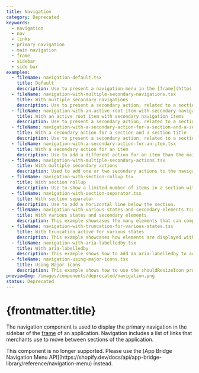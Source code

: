 ```yaml
---
title: Navigation
category: Deprecated
keywords:
  - navigation
  - nav
  - links
  - primary navigation
  - main navigation
  - frame
  - sidebar
  - side bar
examples:
  - fileName: navigation-default.tsx
    title: Default
    description: Use to present a navigation menu in the [frame](https://polaris.shopify.com/components/deprecated/frame).
  - fileName: navigation-with-multiple-secondary-navigations.tsx
    title: With multiple secondary navigations
    description: Use to present a secondary action, related to a section and to title the section.
  - fileName: navigation-with-an-active-root-item-with-secondary-navigation-items.tsx
    title: With an active root item with secondary navigation items
    description: Use to present a secondary action, related to a section and to title the section.
  - fileName: navigation-with-a-secondary-action-for-a-section-and-a-section-title.tsx
    title: With a secondary action for a section and a section title
    description: Use to present a secondary action, related to a section and to title the section.
  - fileName: navigation-with-a-secondary-action-for-an-item.tsx
    title: With a secondary action for an item
    description: Use to add a different action for an item than the main action, like to view or add something.
  - fileName: navigation-with-multiple-secondary-actions.tsx
    title: With multiple secondary actions
    description: Used to add one or two secondary actions to the navigation item.
  - fileName: navigation-with-section-rollup.tsx
    title: With section rollup
    description: Use to show a limited number of items in a section with an option to expand the remaining items.
  - fileName: navigation-with-section-separator.tsx
    title: With section separator
    description: Use to add a horizontal line below the section.
  - fileName: navigation-with-various-states-and-secondary-elements.tsx
    title: With various states and secondary elements
    description: This example showcases the many elements that can compose a navigation, especially useful for testing purposes.
  - fileName: navigation-with-truncation-for-various-states.tsx
    title: With truncation active for various states
    description: This example showcases how elements are displayed with the truncateText prop as true for various states.
  - fileName: navigation-with-aria-labelledby.tsx
    title: With aria-labelledby
    description: This example shows how to add an aria-labelledby to add a hidden label to the `nav` element.
  - fileName: navigation-using-major-icons.tsx
    title: Using Major icons
    description: This example shows how to use the shouldResizeIcon prop when using Major icons
previewImg: /images/components/deprecated/navigation.png
status: Deprecated
---
```


# {frontmatter.title}

<Lede>

The navigation component is used to display the primary navigation in the sidebar of the [frame](https://polaris.shopify.com/components/deprecated/frame) of an application. Navigation includes a list of links that merchants use to move between sections of the application.

</Lede>

<StatusBanner status={frontmatter.status}>
  This component is no longer supported. Please use the [App Bridge Navigation
  Menu
  API](https://shopify.dev/docs/api/app-bridge-library/reference/navigation-menu)
  instead.
</StatusBanner>
